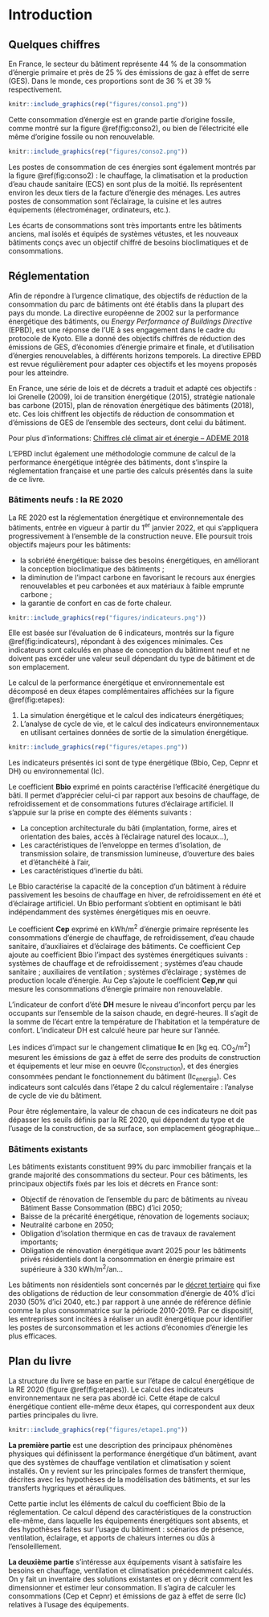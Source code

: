 # Introduction

## Quelques chiffres

En France, le secteur du bâtiment représente 44 \% de la consommation d'énergie primaire et près de 25 \% des émissions de gaz à effet de serre (GES). Dans le monde, ces proportions sont de 36 \% et 39 \% respectivement.

```r
knitr::include_graphics(rep("figures/conso1.png"))
```

Cette consommation d'énergie est en grande partie d'origine fossile, comme montré sur la figure \@ref(fig:conso2), ou bien de l'électricité elle même d'origine fossile ou non renouvelable.

```r
knitr::include_graphics(rep("figures/conso2.png"))
```

Les postes de consommation de ces énergies sont également montrés par la figure \@ref(fig:conso2) : le chauffage, la climatisation et la production d'eau chaude sanitaire (ECS) en sont plus de la moitié. Ils représentent environ les deux tiers de la facture d'énergie des ménages. Les autres postes de consommation sont l'éclairage, la cuisine et les autres équipements (électroménager, ordinateurs, etc.).

Les écarts de consommations sont très importants entre les bâtiments anciens, mal isolés et équipés de systèmes vétustes, et les nouveaux bâtiments conçs avec un objectif chiffré de besoins bioclimatiques et de consommations.

## Réglementation

Afin de répondre à l'urgence climatique, des objectifs de réduction de la consommation du parc de bâtiments ont été établis dans la plupart des pays du monde. La directive européenne de 2002 sur la performance énergétique des bâtiments, ou *Energy Performance of Buildings Directive* (EPBD), est une réponse de l'UE à ses engagement dans le cadre du protocole de Kyoto. Elle a donné des objectifs chiffrés de réduction des émissions de GES, d'économies d'énergie primaire et finale, et d'utilisation d'énergies renouvelables, à différents horizons temporels. La directive EPBD est revue régulièrement pour adapter ces objectifs et les moyens proposés pour les atteindre.

En France, une série de lois et de décrets a traduit et adapté ces objectifs : loi Grenelle (2009), loi de transition énergétique (2015), stratégie nationale bas carbone (2015), plan de rénovation énergétique des bâtiments (2018), etc. Ces lois chiffrent les objectifs de réduction de consommation et d'émissions de GES de l'ensemble des secteurs, dont celui du bâtiment.

Pour plus d'informations: [Chiffres clé climat air et énergie – ADEME 2018](https://expertises.ademe.fr/batiment/chiffres-cles-observations/chiffres-cles)

L'EPBD inclut également une méthodologie commune de calcul de la performance énergétique intégrée des bâtiments, dont s'inspire la réglementation française et une partie des calculs présentés dans la suite de ce livre.

### Bâtiments neufs : la RE 2020 {#re2020}

La RE 2020 est la réglementation énergétique et environnementale des bâtiments, entrée en vigueur à partir du 1$^\mathrm{er}$ janvier 2022, et qui s'appliquera progressivement à l'ensemble de la construction neuve. Elle poursuit trois objectifs majeurs pour les bâtiments:

* la sobriété énergétique: baisse des besoins énergétiques, en améliorant la conception bioclimatique des bâtiments ;
* la diminution de l'impact carbone en favorisant le recours aux énergies renouvelables et peu carbonées et aux matériaux à faible emprunte carbone ;
* la garantie de confort en cas de forte chaleur.

```r
knitr::include_graphics(rep("figures/indicateurs.png"))
```

Elle est basée sur l'évaluation de 6 indicateurs, montrés sur la figure \@ref(fig:indicateurs), répondant à des exigences minimales. Ces indicateurs sont calculés en phase de conception du bâtiment neuf et ne doivent pas excéder une valeur seuil dépendant du type de bâtiment et de son emplacement.

Le calcul de la performance énergétique et environnementale est décomposé en deux étapes complémentaires affichées sur la figure \@ref(fig:etapes):

1. La simulation énergétique et le calcul des indicateurs énergétiques;
2. L'analyse de cycle de vie, et le calcul des indicateurs environnementaux en utilisant certaines données de sortie de la simulation énergétique.

```r
knitr::include_graphics(rep("figures/etapes.png"))
```

Les indicateurs présentés ici sont de type énergétique (Bbio, Cep, Cepnr et DH) ou environnemental (Ic).

Le coefficient **Bbio** exprimé en points caractérise l'efficacité énergétique du bâti. Il permet d'apprécier celui-ci par rapport aux besoins de chauffage, de refroidissement et de consommations futures d'éclairage artificiel. Il s'appuie sur la prise en compte des éléments suivants :

* La conception architecturale du bâti (implantation, forme, aires et orientation des baies, accès à l'éclairage naturel des locaux...),
* Les caractéristiques de l'enveloppe en termes d'isolation, de transmission solaire, de transmission lumineuse, d'ouverture des baies et d'étanchéité à l'air,
* Les caractéristiques d'inertie du bâti.

Le Bbio caractérise la capacité de la conception d’un bâtiment à réduire passivement les besoins de chauffage en hiver, de refroidissement en été et d’éclairage artificiel. Un Bbio performant s’obtient en optimisant le bâti indépendamment des systèmes énergétiques mis en oeuvre.

Le coefficient **Cep** exprimé en kWh/m$^2$ d’énergie primaire représente les consommations d’énergie de chauffage, de refroidissement, d’eau chaude sanitaire, d’auxiliaires et d’éclairage des bâtiments. Ce coefficient Cep ajoute au coefficient Bbio l'impact des systèmes énergétiques suivants : systèmes de chauffage et de refroidissement ; systèmes d'eau chaude sanitaire ; auxiliaires de ventilation ; systèmes d'éclairage ; systèmes de production locale d'énergie. Au Cep s'ajoute le coefficient **Cep,nr** qui mesure les consommations d'énergie primaire non renouvelable.

L'indicateur de confort d'été **DH** mesure le niveau d'inconfort perçu par les occupants sur l'ensemble de la saison chaude, en degré-heures. Il s'agit de la somme de l'écart entre la température de l'habitation et la température de confort. L'indicateur DH est calculé heure par heure sur l'année.

Les indices d'impact sur le changement climatique **Ic** en [kg eq. CO$_2$/m$^2$] mesurent les émissions de gaz à effet de serre des produits de construction et équipements et leur mise en oeuvre (Ic$_\mathrm{construction}$), et des énergies consommées pendant le fonctionnement du bâtiment (Ic$_\mathrm{energie}$). Ces indicateurs sont calculés dans l'étape 2 du calcul réglementaire : l'analyse de cycle de vie du bâtiment. 

Pour être réglementaire, la valeur de chacun de ces indicateurs ne doit pas dépasser les seuils définis par la RE 2020, qui dépendent du type et de l'usage de la construction, de sa surface, son emplacement géographique...

### Bâtiments existants

Les bâtiments existants constituent 99% du parc immobilier français et la grande majorité des consommations du secteur. Pour ces bâtiments, les principaux objectifs fixés par les lois et décrets en France sont:

* Objectif de rénovation de l'ensemble du parc de bâtiments au niveau Bâtiment Basse Consommation (BBC) d'ici 2050;
* Baisse de la précarité énergétique, rénovation de logements sociaux;
* Neutralité carbone en 2050;
* Obligation d'isolation thermique en cas de travaux de ravalement importants;
* Obligation de rénovation énergétique avant 2025 pour les bâtiments privés résidentiels dont la consommation en énergie primaire est supérieure à 330 kWh/m$^2$/an...

Les bâtiments non résidentiels sont concernés par le [décret tertiaire](http://www.rt-batiment.fr/eco-energie-tertiaire-r328.html) qui fixe des obligations de réduction de leur consommation d'énergie de 40% d'ici 2030 (50% d'ici 2040, etc.) par rapport à une année de référence définie comme la plus consommatrice sur la période 2010-2019.
Par ce dispositif, les entreprises sont incitées à réaliser un audit énergétique pour identifier les postes de surconsommation et les actions d'économies d'énergie les plus efficaces.

## Plan du livre

La structure du livre se base en partie sur l'étape de calcul énergétique de la RE 2020 (figure \@ref(fig:etapes)). Le calcul des indicateurs environnementaux ne sera pas abordé ici. Cette étape de calcul énergétique contient elle-même deux étapes, qui correspondent aux deux parties principales du livre.

```r
knitr::include_graphics(rep("figures/etape1.png"))
```

**La première partie** est une description des principaux phénomènes physiques qui définissent la performance énergétique d'un bâtiment, avant que des systèmes de chauffage ventilation et climatisation y soient installés. On y revient sur les principales formes de transfert thermique, décrites avec les hypothèses de la modélisation des bâtiments, et sur les transferts hygriques et aérauliques.

Cette partie inclut les éléments de calcul du coefficient Bbio de la réglementation. Ce calcul dépend des caractéristiques de la construction elle-même, dans laquelle les équipements énergétiques sont absents, et des hypothèses faites sur l'usage du bâtiment : scénarios de présence, ventilation, éclairage, et apports de chaleurs internes ou dûs à l'ensoleillement.

**La deuxième partie** s'intéresse aux équipements visant à satisfaire les besoins en chauffage, ventilation et climatisation précédemment calculés. On y fait un inventaire des solutions existantes et on y décrit comment les dimensionner et estimer leur consommation. Il s'agira de calculer les consommations (Cep et Cepnr) et émissions de gaz à effet de serre (Ic) relatives à l'usage des équipements.

